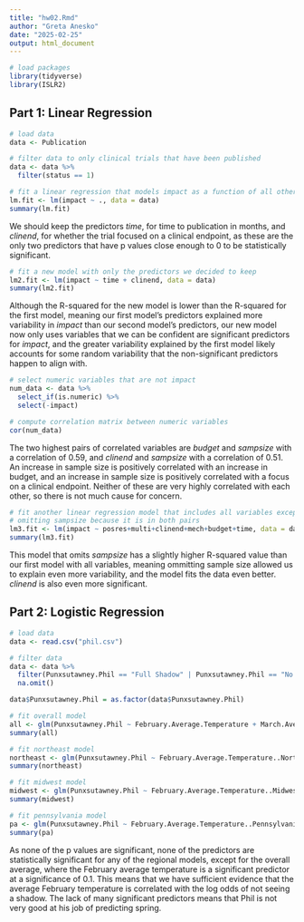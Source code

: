 ```yaml
---
title: "hw02.Rmd"
author: "Greta Anesko"
date: "2025-02-25"
output: html_document
---
```


```r
# load packages
library(tidyverse)
library(ISLR2)
```

## Part 1: Linear Regression

```r
# load data
data <- Publication
```

```r
# filter data to only clinical trials that have been published
data <- data %>%
  filter(status == 1)
```

```r
# fit a linear regression that models impact as a function of all other variables
lm.fit <- lm(impact ~ ., data = data)
summary(lm.fit)
```

We should keep the predictors *time*, for time to publication in months, and *clinend*, for whether the trial focused on a clinical endpoint, as these are the only two predictors that have p values close enough to 0 to be statistically significant. 

```r
# fit a new model with only the predictors we decided to keep
lm2.fit <- lm(impact ~ time + clinend, data = data)
summary(lm2.fit)
```
Although the R-squared for the new model is lower than the R-squared for the first model, meaning our first model's predictors explained more variability in *impact* than our second model's predictors, our new model now only uses variables that we can be confident are significant predictors for *impact*, and the greater variability explained by the first model likely accounts for some random variability that the non-significant predictors happen to align with.

```r
# select numeric variables that are not impact
num_data <- data %>%
  select_if(is.numeric) %>%
  select(-impact)

# compute correlation matrix between numeric variables
cor(num_data)
```
The two highest pairs of correlated variables are *budget* and *sampsize* with a correlation of 0.59, and *clinend* and *sampsize* with a correlation of 0.51. An increase in sample size is positively correlated with an increase in budget, and an increase in sample size is positively correlated with a focus on a clinical endpoint. Neither of these are very highly correlated with each other, so there is not much cause for concern.

```r
# fit another linear regression model that includes all variables except for one in each pair of most highly correlated variables
# omitting sampsize because it is in both pairs
lm3.fit <- lm(impact ~ posres+multi+clinend+mech+budget+time, data = data)
summary(lm3.fit)
```

This model that omits *sampsize* has a slightly higher R-squared value than our first model with all variables, meaning ommitting sample size allowed us to explain even more variability, and the model fits the data even better. *clinend* is also even more significant. 

## Part 2: Logistic Regression

```r
# load data
data <- read.csv("phil.csv")
```

```r
# filter data
data <- data %>%
  filter(Punxsutawney.Phil == "Full Shadow" | Punxsutawney.Phil == "No Shadow") %>%
  na.omit()

data$Punxsutawney.Phil = as.factor(data$Punxsutawney.Phil)
```

```r
# fit overall model
all <- glm(Punxsutawney.Phil ~ February.Average.Temperature + March.Average.Temperature, family = binomial, data = data)
summary(all)
```
```r
# fit northeast model
northeast <- glm(Punxsutawney.Phil ~ February.Average.Temperature..Northeast. + March.Average.Temperature..Northeast., family = binomial, data = data)
summary(northeast)
```
```r
# fit midwest model
midwest <- glm(Punxsutawney.Phil ~ February.Average.Temperature..Midwest. + March.Average.Temperature..Midwest., family = binomial, data = data)
summary(midwest)
```
```r
# fit pennsylvania model
pa <- glm(Punxsutawney.Phil ~ February.Average.Temperature..Pennsylvania. + March.Average.Temperature..Pennsylvania., family = binomial, data = data)
summary(pa)
```

As none of the p values are significant, none of the predictors are statistically significant for any of the regional models, except for the overall average, where the February average temperature is a significant predictor at a significance of 0.1. This means that we have sufficient evidence that the average February temperature is correlated with the log odds of not seeing a shadow. The lack of many significant predictors means that Phil is not very good at his job of predicting spring.

